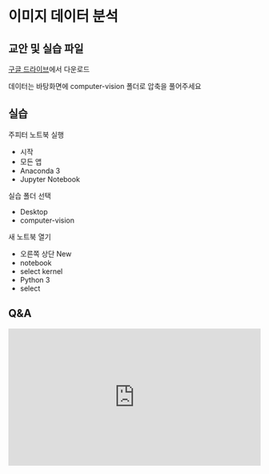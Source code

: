 # 이미지 데이터 분석

## 교안 및 실습 파일

[구글 드라이브](https://drive.google.com/drive/folders/1vZGqH2PjiRG2R8rbmnB8WgQxk0AXyHsu?usp=drive_link)에서 다운로드

데이터는 바탕화면에 computer-vision 폴더로 압축을 풀어주세요

## 실습

주피터 노트북 실행
- 시작
- 모든 앱
- Anaconda 3
- Jupyter Notebook

실습 폴더 선택
- Desktop
- computer-vision

새 노트북 열기
- 오른쪽 상단 New
- notebook
- select kernel
- Python 3
- select

## Q&A
<iframe src="https://tally.so/embed/wbOOKg?alignLeft=1&hideTitle=1&transparentBackground=1&dynamicHeight=0" loading="lazy" width="100%" height="274" frameborder="0" marginheight="0" marginwidth="0" title="Q&A"></iframe>
